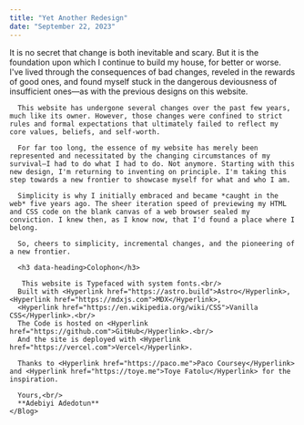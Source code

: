 ```yaml
---
title: "Yet Another Redesign"
date: "September 22, 2023"
---
```



<Root title={frontmatter.title}>
  <div data-grid data-grid-col="3" data-layout-center>
    <PageHeader
      heading={frontmatter.title}
      subheading={frontmatter.date}
      symbol="#"
    />
    <Blog>
      It is no secret that change is both inevitable and scary. But it is the foundation upon which I continue to build my house, for better or worse.
      I've lived through the consequences of bad changes, reveled in the rewards of good ones, and found myself stuck in the dangerous deviousness of
      insufficient ones—as with the previous designs on this website.

      This website has undergone several changes over the past few years, much like its owner. However, those changes were confined to strict rules and formal expectations that ultimately failed to reflect my core values, beliefs, and self-worth.

      For far too long, the essence of my website has merely been represented and necessitated by the changing circumstances of my survival—I had to do what I had to do. Not anymore. Starting with this new design, I'm returning to inventing on principle. I'm taking this step towards a new frontier to showcase myself for what and who I am.

      Simplicity is why I initially embraced and became *caught in the web* five years ago. The sheer iteration speed of previewing my HTML and CSS code on the blank canvas of a web browser sealed my conviction. I knew then, as I know now, that I'd found a place where I belong.

      So, cheers to simplicity, incremental changes, and the pioneering of a new frontier.

      <h3 data-heading>Colophon</h3>

       This website is Typefaced with system fonts.<br/>
      Built with <Hyperlink href="https://astro.build">Astro</Hyperlink>, <Hyperlink href="https://mdxjs.com">MDX</Hyperlink>,
      <Hyperlink href="https://en.wikipedia.org/wiki/CSS">Vanilla CSS</Hyperlink>.<br/>
      The Code is hosted on <Hyperlink href="https://github.com">GitHub</Hyperlink>.<br/>
      And the site is deployed with <Hyperlink href="https://vercel.com">Vercel</Hyperlink>.

      Thanks to <Hyperlink href="https://paco.me">Paco Coursey</Hyperlink> and <Hyperlink href="https://toye.me">Toye Fatolu</Hyperlink> for the inspiration.

      Yours,<br/>
      **Adebiyi Adedotun**
    </Blog>

  </div>
</Root>
